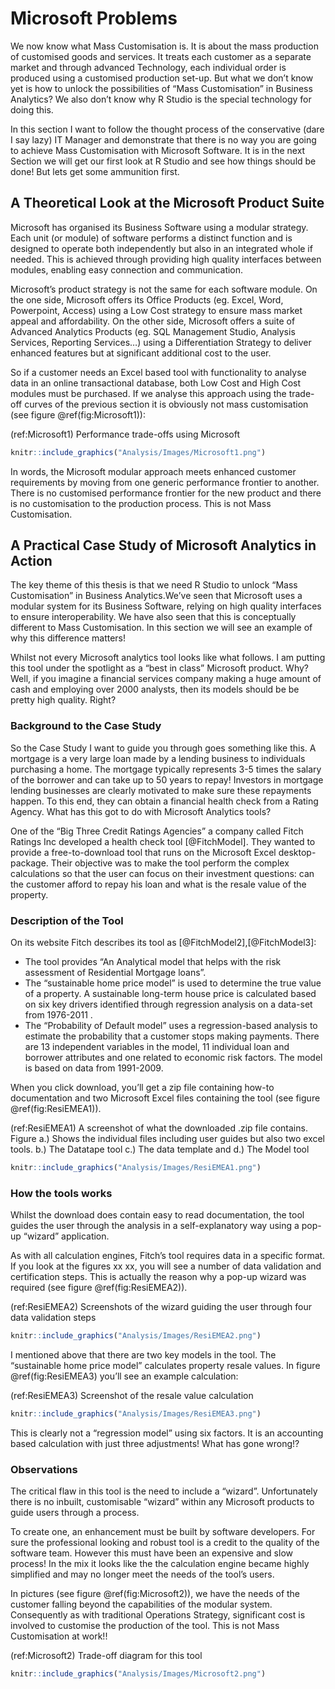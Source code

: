 # Microsoft Problems {#MicrosoftProblems}

We now know what Mass Customisation is. It is about the mass production of customised goods and services. It treats each customer as a separate market and through advanced Technology, each individual order is produced using a customised production set-up. But what we don't know yet is how to unlock the possibilities of "Mass Customisation" in Business Analytics? We also don't know why R Studio is the special technology for doing this.

In this section I want to follow the thought process of the conservative (dare I say lazy) IT Manager and demonstrate that there is no way you are going to achieve Mass Customisation with Microsoft Software. It is in the next Section we will get our first look at R Studio and see how things should be done! But lets get some ammunition first.

## A Theoretical Look at the Microsoft Product Suite

Microsoft has organised its Business Software using a modular strategy. Each unit (or module) of software performs a distinct function and is designed to operate both independently but also in an integrated whole if needed. This is achieved through providing high quality interfaces between modules, enabling easy connection and communication.

Microsoft's product strategy is not the same for each software module. On the one side, Microsoft offers its Office Products (eg. Excel, Word, Powerpoint, Access) using a Low Cost strategy to ensure mass market appeal and affordability. On the other side, Microsoft offers a suite of Advanced Analytics Products (eg. SQL Management Studio, Analysis Services, Reporting Services...) using a Differentiation Strategy to deliver enhanced features but at significant additional cost to the user.

So if a customer needs an Excel based tool with functionality to analyse data in an online transactional database, both Low Cost and High Cost modules must be purchased. If we analyse this approach using the trade-off curves of the previous section it is obviously not mass customisation (see figure \@ref(fig:Microsoft1)):

(ref:Microsoft1) Performance trade-offs using Microsoft

```r
knitr::include_graphics("Analysis/Images/Microsoft1.png")
```


In words, the Microsoft modular approach meets enhanced customer requirements by moving from one generic performance frontier to another. There is no customised performance frontier for the new product and there is no customisation to the production process. This is not Mass Customisation.

## A Practical Case Study of Microsoft Analytics in Action

The key theme of this thesis is that we need R Studio to unlock "Mass Customisation" in Business Analytics.We've seen that Microsoft uses a modular system for its Business Software, relying on high quality interfaces to ensure interoperability. We have also seen that this is conceptually different to Mass Customisation. In this section we will see an example of why this difference matters!

Whilst not every Microsoft analytics tool looks like what follows. I am putting this tool under the spotlight as a "best in class" Microsoft product. Why? Well, if you imagine a financial services company making a huge amount of cash and employing over 2000 analysts, then its models should be be pretty high quality. Right?

### Background to the Case Study

So the Case Study I want to guide you through goes something like this. A mortgage is a very large loan made by a lending business to individuals purchasing a home. The mortgage typically represents 3-5 times the salary of the borrower and can take up to 50 years to repay! Investors in mortgage lending businesses are clearly motivated to make sure these repayments happen. To this end, they can obtain a financial health check from a Rating Agency. What has this got to do with Microsoft Analytics tools?

One of the "Big Three Credit Ratings Agencies" a company called Fitch Ratings Inc developed a health check tool [@FitchModel]. They wanted to provide a free-to-download tool that runs on the Microsoft Excel desktop-package. Their objective was to make the tool perform the complex calculations so that the user can focus on their investment questions: can the customer afford to repay his loan and what is the resale value of the property. 

### Description of the Tool

On its website Fitch describes its tool as [@FitchModel2],[@FitchModel3]:

-    The tool provides "An Analytical model that helps with the risk assessment of Residential Mortgage loans". 
-    The "sustainable home price model" is used to determine the true value of a property. A sustainable long-term house price is calculated based on six key drivers identified through regression analysis on a data-set from 1976-2011 .
-    The "Probability of Default model" uses a regression-based analysis to estimate the probability that a customer stops making payments. There are 13 independent variables in the model, 11 individual loan and borrower attributes and one related to economic risk factors. The model is based on data from 1991-2009.

When you click download, you'll get a zip file containing how-to documentation and two Microsoft Excel files containing the tool (see figure \@ref(fig:ResiEMEA1)). 

(ref:ResiEMEA1) A screenshot of what the downloaded .zip file contains. Figure a.) Shows the individual files including user guides but also two excel tools. b.) The Datatape tool c.) The data template and d.) The Model tool

```r
knitr::include_graphics("Analysis/Images/ResiEMEA1.png")
```

### How the tools works

Whilst the download does contain easy to read documentation, the tool guides the user through the analysis in a self-explanatory way using a pop-up "wizard" application.

As with all calculation engines, Fitch's tool requires data in a specific format. If you look at the figures xx xx, you will see a number of data validation and certification steps. This is actually the reason why a pop-up wizard was required (see figure \@ref(fig:ResiEMEA2)). 

(ref:ResiEMEA2) Screenshots of the wizard guiding the user through four data validation steps

```r
knitr::include_graphics("Analysis/Images/ResiEMEA2.png")
```

I mentioned above that there are two key models in the tool. The "sustainable home price model" calculates property resale values. In figure \@ref(fig:ResiEMEA3) you'll see an example calculation:

(ref:ResiEMEA3) Screenshot of the resale value calculation

```r
knitr::include_graphics("Analysis/Images/ResiEMEA3.png")
```

This is clearly not a "regression model" using six factors. It is an accounting based calculation with just three adjustments! What has gone wrong!?

### Observations

The critical flaw in this tool is the need to include a "wizard". Unfortunately there is no inbuilt, customisable "wizard" within any Microsoft products to guide users through a process. 

To create one, an enhancement must be built by software developers. For sure the professional looking and robust tool is a credit to the quality of the software team. However this must have been an expensive and slow process! In the mix it looks like the the calculation engine became highly simplified and may no longer meet the needs of the tool's users. 

In pictures (see figure \@ref(fig:Microsoft2)), we have the needs of the customer falling beyond the capabilities of the modular system. Consequently as with traditional Operations Strategy, significant cost is involved to customise the production of the tool. This is not Mass Customisation at work!!

(ref:Microsoft2) Trade-off diagram for this tool

```r
knitr::include_graphics("Analysis/Images/Microsoft2.png")
```



